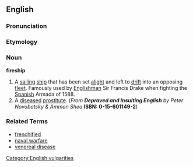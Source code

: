 ==English==
[[Category:English vulgarities]]

===Pronunciation===
{{substub}}

===Etymology===
{{substub}}

===Noun===
'''fireship'''

# A [[sailing]] [[ship]] that has been set [[alight]] and left to [[drift]] into an opposing [[fleet]]. Famously used by [[Englishman]] Sir Francis Drake when fighting the [[Spanish]] Armada of 1588.
# A [[disease]]d [[prostitute]]. (''From'' '''''Depraved and Insulting English''''' ''by Peter Novobatsky & Ammon Shea'' '''ISBN: 0-15-601149-2''')

===Related Terms===
* [[frenchified]]
* [[naval warfare]]
* [[venereal disease]]